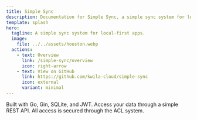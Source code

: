 ```yaml
---
title: Simple Sync
description: Documentation for Simple Sync, a simple sync system for local-first apps.
template: splash
hero:
  tagline: A simple sync system for local-first apps.
  image:
    file: ../../assets/houston.webp
  actions:
    - text: Overview
      link: /simple-sync/overview
      icon: right-arrow
    - text: View on GitHub
      link: https://github.com/kwila-cloud/simple-sync
      icon: external
      variant: minimal
---
```



<CardGrid stagger>
	<Card title="Tech Stack" icon="seti:json">
		Built with Go, Gin, SQLite, and JWT.
		<LinkCard title="Tech Stack Docs" href="/simple-sync/tech-stack" />
	</Card>
	<Card title="API " icon="rocket">
		Access your data through a simple REST API.
		<LinkCard title="API Spec v1" href="/simple-sync/api/v1" />
	</Card>
	<Card title="ACL System" icon="seti:lock">
		All access is secured through the ACL system.
		<LinkCard title="ACL Docs" href="/simple-sync/acl" />
	</Card>
</CardGrid>
